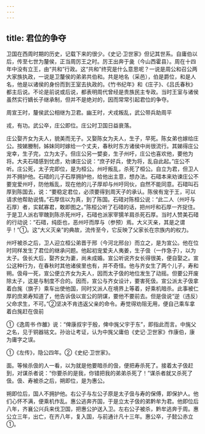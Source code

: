 ```yaml
---
---
---
```

title: 君位的争夺
---



卫国在西周时期的历史，记载下来的很少。《史记·卫世家》但记其世系。自庸伯以后，传至七世为釐侯，正当周厉王之时。厉王出奔于彘（今山西霍县）。周在十四年中没有立王，由“共和”行政。这“共和”终究是什么意思呢？一说是周公和召公两大家族执政，一说是卫釐侯的弟弟共伯和。共是地名（采邑），伯是爵位，和是人名，他是以诸侯的身份而到王室去执政的。《竹书纪年》和《庄子》、《吕氏春秋》都主后说。不论是前说或后说，都表明周代曾经是贵族民主专政。当时王室与诸侯虽然实行嫡长子继承制，但并不是绝对的，因而常常引起君位的争夺。

周宣王时，釐侯武公相继为卫君。幽王时，犬戎叛乱，武公带兵助周平

戎，有功。武公卒，庄公即位。庄公时卫国日益衰落。

庄公娶齐女为夫人，貌美而无子。又娶陈女为夫人，生子，早死。陈女弟也嫁给庄公。按娣媵制，姊妹同时嫁给一个丈夫，春秋时东方诸侯中尚很流行。其娣得庄公宠幸，生子完，立为太子。但庄公另一嬖妾，生子州吁，庄公也喜欢他，要他为将。大夫石碏感到忧虑，劝谏庄公说：“庶子好兵，使为将，乱自此起。”庄公不听。庄公死，太子完即位，是为桓公。州吁叛乱，杀死了桓公。自立为君，但卫人并不拥护他。石碏的儿子石厚拥护他，给他出主意，想办法。石碏本来劝谏庄公不要宠爱州吁，防他叛乱，现在他的儿子厚却与州吁同伙，自然不能同意。石碏叫石厚到陈国去，说：“要稳定君位，必须要得到周天子的承认。陈侯有宠于王，可以请求他帮助说情。”石厚信以为真，到了陈国。石碏对陈桓公说：“此二人（州吁与石厚）者，实弑寡君，敢即图之。”陈桓公听了石碏的话，把州吁和石厚一齐捉住。于是卫人派右宰醜到陈杀死州吁，石碏也派家宰獳羊肩杀死石厚。当时人赞美石碏的行动说：“石碏，纯臣也，恶州吁而厚与（参预）焉。大义灭亲，其是之谓乎！”①。这“大义灭亲”的典故，流传至今，它反映了父家长在宗族内的权力。

州吁被杀之后，卫人迎立桓公弟晋于邢（今河北邢台）而立之，是为宣公。他在位时同样发生了君位的继承问题。他起初宠爱夫人夷姜，生子伋（一作急子），以为太子。伋长大后，娶齐女为妻，尚未成婚。宣公听说齐女长得很美，便自娶之。宣公这种行为，在春秋时其他诸侯里也有，并不奇怪。他与齐女生了两个儿子，寿和朔。伋母一死，宣公便立齐女为夫人，因而太子伋的地位发生了动摇。但要公开废除太子，这是与制度不合的。因而，宣公与齐女设计，要害死伋。宣公派太子伋拿着白旄（旗子）乘车出使他国，同时又派人在境界上等着，好乘机暗杀。此事被仁厚的庶弟寿知道了，他告诉伋以宣公的阴谋，要他不要前去。但是伋说“逆（违反）父命求生，不可。”②坚决不肯违返父亲的命令。寿觉得劝阻无用，便自己乘车拿着白旄赶在伋前

①《逸周书·作雒》说：“俾康叔宇于殷，俾中旄父宇于东”，即指此而言。中旄父之名，见于铜器铭文。孙诒让考证，认为中旄父庸伯《史记·卫世家》作康伯，康为庸字之误。

①《左传》，隐公四年。②《史纪·卫世家》。

面。等候杀伋的人一看，以为就是他要暗杀的伋，便把寿杀死了。接着太子伋赶到，对谋杀者说：“你要杀的是我，你错把我的弟弟杀死了！”谋杀者就又杀死了伋。伋、寿被杀之后，朔即位，是为惠公。

朔即位后，国人不拥护他。右公子与左公子原是太子伋与寿的保傅，即保护人。他们心怀不满，便乘机作乱。惠公逃奔齐国，于是立太子伋的弟黔牟为君。他即位后八年，齐襄公兴兵来伐卫国，把惠公护送入卫。左右公子被杀，黔牟逃奔于周。惠公立三年，出亡，在齐八年，复入国，与前通计凡十三年。惠公卒，子懿公赤立①。